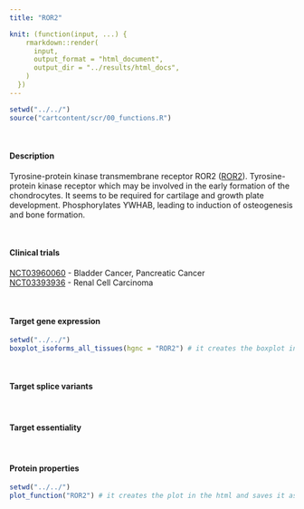```yaml
---
title: "ROR2"

knit: (function(input, ...) {
    rmarkdown::render(
      input,
      output_format = "html_document",
      output_dir = "../results/html_docs",
    )
  })
---
```


```r
setwd("../../")
source("cartcontent/scr/00_functions.R")
```

<br>

#### Description
Tyrosine-protein kinase transmembrane receptor ROR2 ([ROR2](https://www.uniprot.org/uniprot/Q01974)). Tyrosine-protein kinase receptor which may be involved in the early formation of the chondrocytes. It seems to be required for cartilage and growth plate development. Phosphorylates YWHAB, leading to induction of osteogenesis and bone formation.

<br> 

#### Clinical trials 
[NCT03960060](https://clinicaltrials.gov/ct2/show/NCT03960060) -	Bladder Cancer, Pancreatic Cancer <br>
[NCT03393936](https://clinicaltrials.gov/ct2/show/NCT03393936) -	Renal Cell Carcinoma

<br>

#### Target gene expression
```r
setwd("../../")
boxplot_isoforms_all_tissues(hgnc = "ROR2") # it creates the boxplot in the html and saves it as .pdf in the plot/isoform_expression folder
```
<br>

#### Target splice variants

<br>

#### Target essentiality

<br>

#### Protein properties
```r
setwd("../../")
plot_function("ROR2") # it creates the plot in the html and saves it as .pdf in the plot/protein_properties folder
```